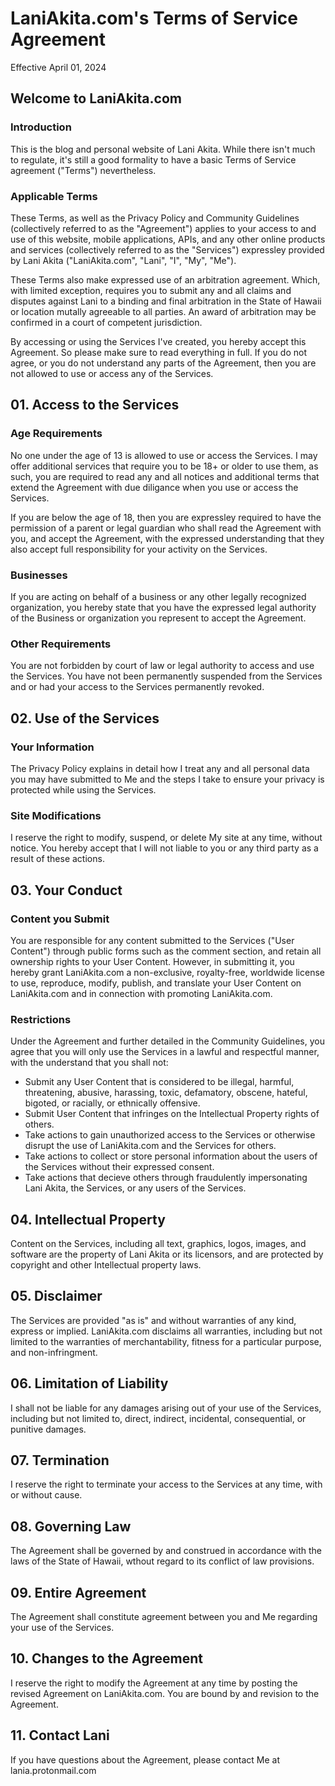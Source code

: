 # LaniAkita.com's Terms of Service Agreement

Effective April 01, 2024


## Welcome to LaniAkita.com


### Introduction

This is the blog and personal website of Lani Akita. While there isn't much to regulate, it's still a good formality to have a basic Terms of Service agreement ("Terms") nevertheless. 

### Applicable Terms
These Terms, as well as the Privacy Policy and Community Guidelines (collectively referred to as the "Agreement") applies to your access to and use of this website, mobile applications, APIs, and any other online products and services (collectively referred to as the "Services") expressley provided by Lani Akita ("LaniAkita.com", "Lani", "I", "My", "Me").

These Terms also make expressed use of an arbitration agreement. Which, with limited exception, requires you to submit any and all claims and disputes against Lani to a binding and final arbitration in the State of Hawaii or location mutally agreeable to all parties. An award of arbitration may be confirmed in a court of competent jurisdiction.

By accessing or using the Services I've created, you hereby accept this Agreement. So please make sure to read everything in full. If you do not agree, or you do not understand any parts of the Agreement, then you are not allowed to use or access any of the Services.

## 01. Access to the Services

### Age Requirements
No one under the age of 13 is allowed to use or access the Services. I may offer additional services that require you to be 18+ or older to use them, as such, you are required to read any and all notices and additional terms that extend the Agreement with due diligance when you use or access the Services.

If you are below the age of 18, then you are expressley required to have the permission of a parent or legal guardian who shall read the Agreement with you, and accept the Agreement, with the expressed understanding that they also accept full responsibility for your activity on the Services.

### Businesses
If you are acting on behalf of a business or any other legally recognized organization, you hereby state that you  have the expressed legal authority of the Business or organization you represent to accept the Agreement.

### Other Requirements
You are not forbidden by court of law or legal authority to access and use the Services. You have not been permanently suspended from the Services and or had your access to the Services permanently revoked.

## 02. Use of the Services

### Your Information
The Privacy Policy explains in detail how I treat any and all personal data you may have submitted to Me and the steps I take to ensure your privacy is protected while using the Services.

### Site Modifications
I reserve the right to modify, suspend, or delete My site at any time, without notice. You hereby accept that I will not liable to you or any third party as a result of these actions.

## 03. Your Conduct

### Content you Submit
You are responsible for any content submitted to the Services ("User Content") through public forms such as the comment section, and retain all ownership rights to your User Content. However, in submitting it, you hereby grant LaniAkita.com a non-exclusive, royalty-free, worldwide license to use, reproduce, modify, publish, and translate your User Content on LaniAkita.com and in connection with promoting LaniAkita.com.

### Restrictions
Under the Agreement and further detailed in the Community Guidelines, you agree that you will only use the Services in a lawful and respectful manner, with the understand that you shall not:
  - Submit any User Content that is considered to be illegal, harmful, threatening, abusive, harassing, toxic, defamatory, obscene, hateful, bigoted, or racially, or ethnically offensive. 
  - Submit User Content that infringes on the Intellectual Property rights of others.
  - Take actions to gain unauthorized access to the Services or otherwise disrupt the use of LaniAkita.com and the Services for others.
  - Take actions to collect or store personal information about the users of the Services without their expressed consent.
  - Take actions that decieve others through fraudulently impersonating Lani Akita, the Services, or any users of the Services.

## 04. Intellectual Property

Content on the Services, including all text, graphics, logos, images, and software are the property of Lani Akita or its licensors, and are protected by copyright and other Intellectual property laws.

## 05. Disclaimer

The Services are provided "as is" and without warranties of any kind, express or implied. LaniAkita.com disclaims all warranties, including but not limited to the warranties of merchantability, fitness for a particular purpose, and non-infringment.

## 06. Limitation of Liability
I shall not be liable for any damages arising out of your use of the Services, including but not limited to, direct, indirect, incidental, consequential, or punitive damages.

## 07. Termination

I reserve the right to terminate your access to the Services at any time, with or without cause.

## 08. Governing Law

The Agreement shall be governed by and construed in accordance with the laws of the State of Hawaii, wthout regard to its conflict of law provisions.

## 09. Entire Agreement

The Agreement shall constitute agreement between you and Me regarding your use of the Services.

## 10. Changes to the Agreement
I reserve the right to modify the Agreement at any time by posting the revised Agreement on LaniAkita.com. You are bound by and revision to the Agreement.

## 11. Contact Lani
If you have questions about the Agreement, please contact Me at lania.protonmail.com














